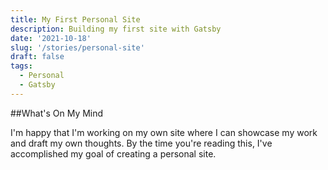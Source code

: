 ```yaml
---
title: My First Personal Site
description: Building my first site with Gatsby
date: '2021-10-18'
slug: '/stories/personal-site'
draft: false
tags:
  - Personal
  - Gatsby
---
```


##What's On My Mind

I'm happy that I'm working on my own site where I can showcase my work and draft my own thoughts. By the time you're reading this, I've accomplished my goal of creating a personal site.